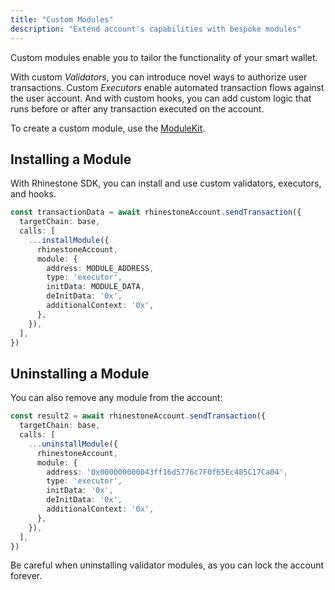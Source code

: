 ```yaml
---
title: "Custom Modules"
description: "Extend account's capabilities with bespoke modules"
---
```


Custom modules enable you to tailor the functionality of your smart wallet.

With custom *Validators*, you can introduce novel ways to authorize user transactions. Custom *Executors* enable automated transaction flows against the user account. And with custom hooks, you can add custom logic that runs before or after any transaction executed on the account.

To create a custom module, use the [ModuleKit](../../build-modules/overview).

## Installing a Module

With Rhinestone SDK, you can install and use custom validators, executors, and hooks.

```ts
const transactionData = await rhinestoneAccount.sendTransaction({
  targetChain: base,
  calls: [
    ...installModule({
      rhinestoneAccount,
      module: {
        address: MODULE_ADDRESS,
        type: 'executor',
        initData: MODULE_DATA,
        deInitData: '0x',
        additionalContext: '0x',
      },
    }),
  ],
})
```

## Uninstalling a Module

You can also remove any module from the account:

```ts
const result2 = await rhinestoneAccount.sendTransaction({
  targetChain: base,
  calls: [
    ...uninstallModule({
      rhinestoneAccount,
      module: {
        address: '0x000000000043ff16d5776c7F0f65Ec485C17Ca04',
        type: 'executor',
        initData: '0x',
        deInitData: '0x',
        additionalContext: '0x',
      },
    }),
  ],
})
```

<Warning>Be careful when uninstalling validator modules, as you can lock the account forever.</Warning>
